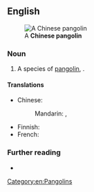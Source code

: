 ==English==
[[File:Pangolin's tail.jpg|thumb|A '''Chinese pangolin''']]

===Noun===
{{en-noun}}

# A species of [[pangolin]], {{taxlink|Manis pentadactyla|species|noshow=1}}.

====Translations====
{{trans-top|species of pangolin}}
* Chinese:
*: Mandarin: {{t|cmn|中華穿山甲}}, {{t|cmn|中华穿山甲|tr=zhōnghuá chuānshānjiǎ}}
{{trans-mid}}
* Finnish: {{t|fi|kiinanmuurahaiskäpy}}
* French: {{t-needed|fr}}
{{trans-bottom}}

===Further reading===
* {{pedia|pangolin}}

[[Category:en:Pangolins]]